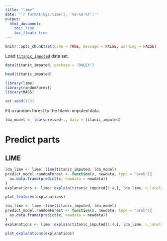 ```yaml
---
title: "lime"
date: "`r format(Sys.time(), '%d-%m-%Y')`"
output:
  html_document:
    toc: true
    toc_float: true
---
```


```r
knitr::opts_chunk$set(echo = TRUE, message = FALSE, warning = FALSE)
```



Load [`titanic_imputed`](https://modeloriented.github.io/DALEX/reference/titanic.html) data set.

```r
data(titanic_imputed, package = "DALEX")

head(titanic_imputed)
```


```r
library(lime)
library(randomForest)
library(MASS)

set.seed(123)
```

Fit a random forest to the titanic imputed data.

```r
lda_model <- lda(survived~., data = titanic_imputed)
```



# Predict parts

## LIME



```r
lda_lime <- lime::lime(titanic_imputed, lda_model)
predict_model.randomForest <- function(x, newdata, type = "prob"){
  as.data.frame(predict(x, newdata = newdata))
}
explanations <- lime::explain(titanic_imputed[1:4,], lda_lime, n_labels = 1, n_features = 5)

plot_features(explanations)
```

```r
lda_lime <- lime::lime(titanic_imputed, lda_model)
predict_model.randomForest <- function(x, newdata, type = "prob"){
  as.data.frame(predict(x, newdata = newdata))
}
explanations <- lime::explain(titanic_imputed[1:4,], lda_lime, n_labels = 1, n_features = 5)

plot_explanations(explanations)
```


